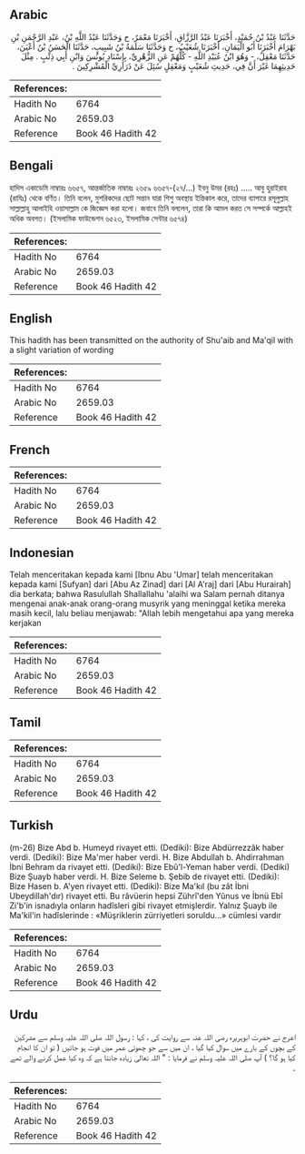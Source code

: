 ## Arabic


<div dir="rtl" lang="ar" style={{fontSize:'larger',backgroundColor:'#f8f9fa',padding:20}}>
حَدَّثَنَا عَبْدُ بْنُ حُمَيْدٍ، أَخْبَرَنَا عَبْدُ الرَّزَّاقِ، أَخْبَرَنَا مَعْمَرٌ، ح وَحَدَّثَنَا عَبْدُ اللَّهِ بْنُ، عَبْدِ الرَّحْمَنِ بْنِ بَهْرَامَ أَخْبَرَنَا أَبُو الْيَمَانِ، أَخْبَرَنَا شُعَيْبٌ، ح وَحَدَّثَنَا سَلَمَةُ بْنُ شَبِيبٍ، حَدَّثَنَا الْحَسَنُ بْنُ أَعْيَنَ، حَدَّثَنَا مَعْقِلٌ، - وَهُوَ ابْنُ عُبَيْدِ اللَّهِ - كُلُّهُمْ عَنِ الزُّهْرِيِّ، بِإِسْنَادِ يُونُسَ وَابْنِ أَبِي ذِئْبٍ ‏.‏ مِثْلَ حَدِيثِهِمَا غَيْرَ أَنَّ فِي، حَدِيثِ شُعَيْبٍ وَمَعْقِلٍ سُئِلَ عَنْ ذَرَارِيِّ الْمُشْرِكِينَ ‏.‏
</div>
<div style={{backgroundColor:'#f8f9fa',padding:20, marginBottom: 10}}><table> <thead> <tr> <th>References:</th> <th></th> </tr> </thead> <tbody><tr><td>Hadith No</td><td>6764</td></tr><tr><td>Arabic No</td><td>2659.03</td></tr><tr><td>Reference</td><td>Book 46 Hadith 42</td></tr></tbody></table></div>

## Bengali


<div dir="ltr" lang="bn" style={{fontSize:'larger',backgroundColor:'#f8f9fa',padding:20}}>
হাদিস একাডেমি নাম্বারঃ ৬৬৫৭, আন্তর্জাতিক নাম্বারঃ ২৬৫৯ ৬৬৫৭-(২৭/…) ইবনু উমর (রহঃ) ..... আবু হুরাইরাহ (রাযিঃ) থেকে বর্ণিত। তিনি বলেন, মুশরিকদের ছোট সন্তান যারা শিশু অবস্থায় ইন্তিকাল করে, তাদের ব্যাপারে রসূলুল্লাহ সাল্লাল্লাহু আলাইহি ওয়াসাল্লাম কে জিজ্ঞেস করা হলো। জবাবে তিনি বললেন, তারা কি আমল করত সে সম্পর্কে আল্লাহই অধিক অবগত। (ইসলামিক ফাউন্ডেশন ৬৫২৩, ইসলামিক সেন্টার ৬৫৭৪)
</div>
<div style={{backgroundColor:'#f8f9fa',padding:20, marginBottom: 10}}><table> <thead> <tr> <th>References:</th> <th></th> </tr> </thead> <tbody><tr><td>Hadith No</td><td>6764</td></tr><tr><td>Arabic No</td><td>2659.03</td></tr><tr><td>Reference</td><td>Book 46 Hadith 42</td></tr></tbody></table></div>

## English


<div dir="ltr" lang="en" style={{fontSize:'larger',backgroundColor:'#f8f9fa',padding:20}}>
This hadith has been transmitted on the authority of Shu'aib and Ma'qil with a slight variation of wording
</div>
<div style={{backgroundColor:'#f8f9fa',padding:20, marginBottom: 10}}><table> <thead> <tr> <th>References:</th> <th></th> </tr> </thead> <tbody><tr><td>Hadith No</td><td>6764</td></tr><tr><td>Arabic No</td><td>2659.03</td></tr><tr><td>Reference</td><td>Book 46 Hadith 42</td></tr></tbody></table></div>

## French


<div dir="ltr" lang="fr" style={{fontSize:'larger',backgroundColor:'#f8f9fa',padding:20}}>

</div>
<div style={{backgroundColor:'#f8f9fa',padding:20, marginBottom: 10}}><table> <thead> <tr> <th>References:</th> <th></th> </tr> </thead> <tbody><tr><td>Hadith No</td><td>6764</td></tr><tr><td>Arabic No</td><td>2659.03</td></tr><tr><td>Reference</td><td>Book 46 Hadith 42</td></tr></tbody></table></div>

## Indonesian


<div dir="ltr" lang="id" style={{fontSize:'larger',backgroundColor:'#f8f9fa',padding:20}}>
Telah menceritakan kepada kami [Ibnu Abu 'Umar] telah menceritakan kepada kami [Sufyan] dari [Abu Az Zinad] dari [Al A'raj] dari [Abu Hurairah] dia berkata; bahwa Rasulullah Shallallahu 'alaihi wa Salam pernah ditanya mengenai anak-anak orang-orang musyrik yang meninggal ketika mereka masih kecil, lalu beliau menjawab: "Allah lebih mengetahui apa yang mereka kerjakan
</div>
<div style={{backgroundColor:'#f8f9fa',padding:20, marginBottom: 10}}><table> <thead> <tr> <th>References:</th> <th></th> </tr> </thead> <tbody><tr><td>Hadith No</td><td>6764</td></tr><tr><td>Arabic No</td><td>2659.03</td></tr><tr><td>Reference</td><td>Book 46 Hadith 42</td></tr></tbody></table></div>

## Tamil


<div dir="ltr" lang="ta" style={{fontSize:'larger',backgroundColor:'#f8f9fa',padding:20}}>

</div>
<div style={{backgroundColor:'#f8f9fa',padding:20, marginBottom: 10}}><table> <thead> <tr> <th>References:</th> <th></th> </tr> </thead> <tbody><tr><td>Hadith No</td><td>6764</td></tr><tr><td>Arabic No</td><td>2659.03</td></tr><tr><td>Reference</td><td>Book 46 Hadith 42</td></tr></tbody></table></div>

## Turkish


<div dir="ltr" lang="tr" style={{fontSize:'larger',backgroundColor:'#f8f9fa',padding:20}}>
(m-26) Bize Abd b. Humeyd rivayet etti. (Dediki): Bize Abdürrezzâk haber verdi. (Dediki): Bize Ma'mer haber verdi. H. Bize Abdullah b. Ahdirrahman İbni Behram da rivayet etti. (Dediki): Bize Ebû'l-Yeman haber verdi. (Dediki) Bize Şuayb haber verdi. H. Bize Seleme b. Şebib de rivayet etti. (Dediki): Bize Hasen b. A'yen rivayet etti. (Dediki): Bize Ma'kıl (bu zât İbni Ubeydillah'dır) rivayet etti. Bu râvüerin hepsi Zührî'den Yûnus ve İbnü Ebî Zi'b'in isnadıyla onların hadîsleri gibi rivayet etmişlerdir. Yalnız Şuayb ile Ma'kil'in hadîslerinde : «Müşriklerin zürriyetleri soruldu...» cümlesi vardır
</div>
<div style={{backgroundColor:'#f8f9fa',padding:20, marginBottom: 10}}><table> <thead> <tr> <th>References:</th> <th></th> </tr> </thead> <tbody><tr><td>Hadith No</td><td>6764</td></tr><tr><td>Arabic No</td><td>2659.03</td></tr><tr><td>Reference</td><td>Book 46 Hadith 42</td></tr></tbody></table></div>

## Urdu


<div dir="rtl" lang="ur" style={{fontSize:'larger',backgroundColor:'#f8f9fa',padding:20}}>
اعرج نے حضرت ابوہریرہ رضی اللہ عنہ سے روایت کی ، کہا : رسول اللہ صلی اللہ علیہ وسلم سے مشرکین کے بچوں کے بارے میں سوال کیا گیا ، ان میں سے جو چھوٹی عمر میں فوت ہو جائیں ( تو ان کا انجام کیا ہو گا؟ ) آپ صلی اللہ علیہ وسلم نے فرمایا : " اللہ تعالیٰ زیادہ جانتا ہے کہ وہ کیا عمل کرنے والے تھے ۔
</div>
<div style={{backgroundColor:'#f8f9fa',padding:20, marginBottom: 10}}><table> <thead> <tr> <th>References:</th> <th></th> </tr> </thead> <tbody><tr><td>Hadith No</td><td>6764</td></tr><tr><td>Arabic No</td><td>2659.03</td></tr><tr><td>Reference</td><td>Book 46 Hadith 42</td></tr></tbody></table></div>